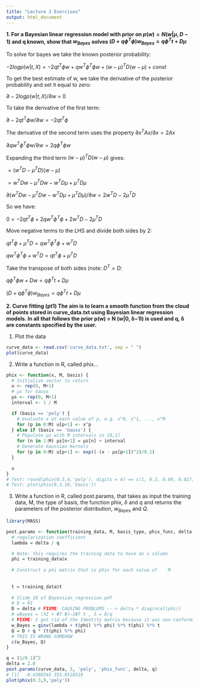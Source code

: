 ```yaml
---
title: "Lecture 3 Exercises"
output: html_document
---
```


**1. For a Bayesian linear regression model with prior on $p(w) = N (w | μ, D−1)$ and q known, show that $w_{Bayes}$ solves $(D + q\phi^{T}\phi)w_{Bayes} = q\phi^{T}t + Dμ$**

To solve for bayes we take the known posterior probability:

$−2 log p(w|t,X) = −2qt^{T}\phi w + qw^{T}\phi^{T}\phi w + (w − μ)^{T}D(w − μ) + const$

To get the best estimate of w, we take the derivative of the posterior probability and set it equal to zero:

$\partial −2 log p(w|t, X)/\partial w$ = 0

To take the derivative of the first term:

$\partial −2qt^{T}\phi w/\partial w = −2qt^{T}\phi$

The derivative of the second term uses the property $\partial x^{T}Ax/ \partial x = 2Ax$

$\partial q w^{T} \phi^{T} \phi w/\partial w = 2q\phi^{T}\phi w$

Expanding the third term $(w − μ)^{T}D(w − μ)$ gives:

$= (w^{T}D - μ^{T}D)(w - μ)$

$= w^{T}Dw - μ^{T}Dw - w^{T}Dμ + μ^{T}Dμ$

$\partial (w^{T}Dw - μ^{T}Dw - w^{T}Dμ + μ^{T}Dμ) / \partial w = 2w^{T}D - 2μ^{T}D$

So we have:

$0 = -2qt^{T}\phi + 2qw^{T}\phi^{T}\phi + 2w^{T}D - 2μ^{T}D$

Move negative terms to the LHS and divide both sides by 2:

$qt^{T}\phi + μ^{T}D = qw^{T}\phi^{T}\phi + w^{T}D$

$qw^{T}\phi^{T}\phi + w^{T}D = qt^{T}\phi + μ^{T}D$

Take the transpose of both sides (note: $D^{T} = D$:

$q\phi^{T}\phi w + Dw = q\phi^{T}t + Dμ$

$(D + q\phi^{T}\phi)w_{Bayes} = q\phi^{T}t + Dμ$



**2. Curve fitting (pt1) The aim is to learn a smooth function from the cloud of points stored in curve_data.txt using Bayesian linear regression models. In all that follows the prior p(w) = N (w|0, δ−1I) is used and q, δ are constants specified by the user.**

1. Plot the data

```r
curve_data <- read.csv('curve_data.txt', sep = " ")
plot(curve_data)
```

2. Write a function in R, called phix...

```r
phix <- function(x, M, basis) {
  # Initialize vector to return
  u <- rep(0, M+1)
  # μs for Gauss
  μs <- rep(0, M+1)
  interval <- 1 / M

  if (basis == 'poly') {
    # evaluate x at each value of p, e.g. x^0, x^1, ..., x^M
    for (p in 0:M) u[p+1] <- x^p
  } else if (basis == 'Gauss') {
    # Populate μs with M intervals in [0,1]
    for (n in 1:M) μs[n+1] = μs[n] + interval
    # Generate Gaussian Kernels
    for (p in 0:M) u[p+1] <- exp((-(x - μs[p+1])^2)/0.1)
  }

  u
}
# Test: round(phix(0.3,4,'poly'), digits = 4) == c(1, 0.3, 0.09, 0.027, 0.0081)
# Test: plot(phix(0.3,10,'Gauss'))
```

3. Write a function in R, called post.params, that takes as input the training data, M, the type of basis, the function phix, $\delta$ and q and returns the parameters of the posterior distribution, $w_{Bayes}$ and $Q$.

```r
library(MASS)

post.params <- function(training_data, M, basis_type, phix_func, delta, q) {
  # regularization coefficient
  lambda = delta / q

  # Note: this requires the training data to have an x column
  phi = training_data$x
  
  # Construct a phi matrix that is phix for each value of    M
  
  
  t = training_data$t
  
  # Slide 10 of Bayessian_regression.pdf
  # D = δI
  D = delta # FIXME: CAUSING PROBLEMS ---> delta * diag(ncol(phi))
  # wBayes = (λI + ΦT Φ)−1ΦT t , λ = δ/q
  # FIXME: I got rid of the Identity matrix because it was non-conformable
  w_Bayes = ginv(lambda + t(phi) %*% phi) %*% t(phi) %*% t
  Q = D + q * (t(phi) %*% phi)
  # THIS IS WRONG SOMEHOW
  c(w_Bayes, Q)
}

q = (1/0.1)^2
delta = 2.0
post.params(curve_data, 3, 'poly', 'phix_func', delta, q)
# [1]  -0.4388343 353.8518519
plot(phix(0.3,9,'poly'))

```
